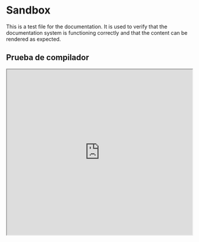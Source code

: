 
# Sandbox

This is a test file for the documentation. It is used to verify that the documentation system is functioning correctly and that the content can be rendered as expected.


## Prueba de compilador

<iframe
 height="450px"  
 src="https://onecompiler.com/embed/python/43s2uvm7w" 
 width="100%"
 theme="dark"
 hideNew="false"
 hideLanguageSelection="false"
 availableLanguages="false"
 fontSize="20"
 ></iframe>

<CodeEditor src="https://codesandbox.io/embed/6q5drr?codemirror=1" />